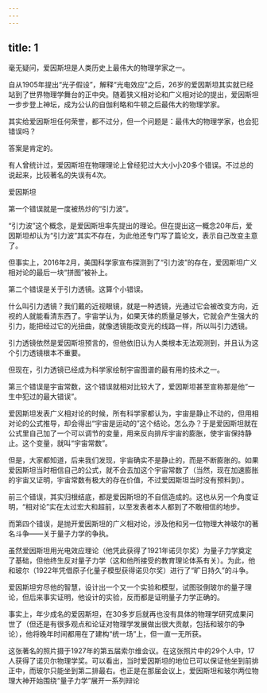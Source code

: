 ```yaml
---
---
---
```

title: 1
---



毫无疑问，爱因斯坦是人类历史上最伟大的物理学家之一。

自从1905年提出“光子假设”，解释“光电效应”之后，26岁的爱因斯坦其实就已经站到了世界物理学舞台的正中央。随着狭义相对论和广义相对论的提出，爱因斯坦一步步登上神坛，成为公认的自伽利略和牛顿之后最伟大的物理学家。

其实给爱因斯坦任何荣誉，都不过分，但一个问题是：最伟大的物理学家，也会犯错误吗？

答案是肯定的。

有人曾统计过，爱因斯坦在物理理论上曾经犯过大大小小20多个错误。不过总的说起来，比较著名的失误有4次。

爱因斯坦



第一个错误就是一度被热炒的“引力波”。

“引力波”这个概念，是爱因斯坦率先提出的理论。但在提出这一概念20年后，爱因斯坦却认为“引力波”其实不存在，为此他还专门写了篇论文，表示自己改变主意了。

但事实上，2016年2月，美国科学家宣布探测到了“引力波”的存在，爱因斯坦广义相对论的最后一块“拼图”被补上。

第二个错误是关于引力透镜。这算个小错误。

什么叫引力透镜？我们戴的近视眼镜，就是一种透镜，光通过它会被改变方向，近视的人就能看清东西了。宇宙学认为，如果天体的质量足够大，它就会产生强大的引力，能把经过它的光扭曲，就像透镜能改变光的线路一样，所以叫引力透镜。

引力透镜依然是爱因斯坦预言的，但他依旧认为人类根本无法观测到，并且认为这个引力透镜根本不重要。

但现在，引力透镜已经成为科学家绘制宇宙图谱的最有用的技术之一。

第三个错误是宇宙常数，这个错误就相对比较大了，爱因斯坦甚至宣称那是他“一生中犯过的最大错误”。

爱因斯坦发表广义相对论的时候，所有科学家都认为，宇宙是静止不动的，但用相对论的公式推导，却会得出“宇宙是运动的”这个结论。怎么办？于是爱因斯坦就在公式里自己加了一个可以调节的变量，用来反向排斥宇宙的膨胀，使宇宙保持静止。这个变量，就叫“宇宙常数”。

但是，大家都知道，后来我们发现，宇宙确实不是静止的，而是不断膨胀的。如果爱因斯坦当时相信自己的公式，就不会去加这个宇宙常数了（当然，现在加速膨胀的宇宙又证明，宇宙常数有极大的存在价值，不过爱因斯坦当时没有预料到）。

前三个错误，其实归根结底，都是爱因斯坦的不自信造成的。这也从另一个角度证明，“相对论”实在太过宏大和超前，以至发表者本人都到了不敢相信的地步。

而第四个错误，是抛开爱因斯坦的广义相对论，涉及他和另一位物理大神玻尔的著名斗争——关于量子力学的争执。

虽然爱因斯坦用光电效应理论（他凭此获得了1921年诺贝尔奖）为量子力学奠定了基础，但他终生反对量子力学（这和他所接受的教育理论体系有关）。为此，他和玻尔（1922年凭借原子化量子模型获得诺贝尔奖）进行了“旷日持久”的斗争。

爱因斯坦穷尽他的智慧，设计出一个又一个实验和模型，试图驳倒玻尔的量子理论，但后来事实证明，他设计的实验，反而都是证明量子力学正确的。

事实上，年少成名的爱因斯坦，在30多岁后就再也没有具体的物理学研究成果问世了（但还是有很多观点和论证对物理学发展做出很大贡献，包括和玻尔的争论），他将晚年时间都用在了建构“统一场”上，但一直一无所获。

这张著名的照片摄于1927年的第五届索尔维会议。在这张照片中的29个人中，17人获得了诺贝尔物理学奖。可以看出，当时爱因斯坦的地位已可以保证他坐到前排正中，而玻尔只能坐到第二排最右。也正是在那届会议上，爱因斯坦和玻尔两位物理大神开始围绕“量子力学”展开一系列辩论